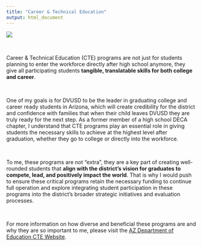 ```yaml
---
title: "Career & Technical Education"
output: html_document
---
```


![](Campaign Banner.PNG)

\

Career & Technical Education (CTE) programs are not just for students planning to enter the workforce directly after high school anymore, they give all participating students **tangible, translatable skills for both college and career**. 

\

One of my goals is for DVUSD to be the leader in graduating college and career ready students in Arizona, which will create credibility for the district and confidence with families that when their child leaves DVUSD they are truly ready for the next step. As a former member of a high school DECA chapter, I understand that CTE programs play an essential role in giving students the necessary skills to achieve at the highest level after graduation, whether they go to college or directly into the workforce. 

\ 

To me, these programs are not "extra", they are a key part of creating well-rounded students that **align with the district's vision for graduates to compete, lead, and positively impact the world**. That is why I would push to ensure these critical programs retain the necessary funding to continue full operation and explore integrating student participation in these programs into the district's broader strategic initiatives and evaluation processes. 

\ 

For more information on how diverse and beneficial these programs are and why they are so important to me, please visit the [AZ Department of Education CTE Website](https://www.azed.gov/cte/). 
